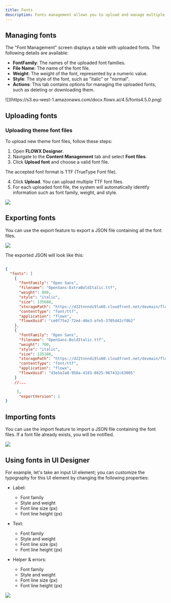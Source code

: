 ```yaml
---
title: Fonts
description: Fonts management allows you to upload and manage multiple font files, which can be later utilized when configuring UI templates using the UI Designer.
---
```


## Managing fonts

The "Font Management" screen displays a table with uploaded fonts. The following details are available:

* **FontFamily**: The names of the uploaded font families.
* **File Name**: The name of the font file.
* **Weight**: The weight of the font, represented by a numeric value.
* **Style**: The style of the font, such as "italic" or "normal".
* **Actions**: This tab contains options for managing the uploaded fonts, such as deleting or downloading them.

<Frame>
![](https://s3.eu-west-1.amazonaws.com/docx.flowx.ai/4.5/fonts4.5.0.png)
</Frame>

## Uploading fonts

### Uploading theme font files

To upload new theme font files, follow these steps:

1. Open **FLOWX Designer**.
2. Navigate to the **Content Management** tab and select **Font files**.
3. Click **Upload font** and choose a valid font file.

<Info>
The accepted font format is TTF (TrueType Font file).
</Info>

4. Click **Upload**. You can upload multiple TTF font files.
5. For each uploaded font file, the system will automatically identify information such as font family, weight, and style.

![](https://s3.eu-west-1.amazonaws.com/docx.flowx.ai/release34/fonts-metadata.png)

## Exporting fonts

You can use the export feature to export a JSON file containing all the font files.

![](https://s3.eu-west-1.amazonaws.com/docx.flowx.ai/release34/export_fonts.png)

The exported JSON will look like this:

```json

{
  "fonts": [
    {
      "fontFamily": "Open Sans",
      "filename": "OpenSans-ExtraBoldItalic.ttf",
      "weight": 800,
      "style": "italic",
      "size": 135688,
      "storagePath": "https://d22tnnndi9lo60.cloudfront.net/devmain/flowx/fonts-folder/1690383294848_OpenSans-ExtraBoldItalic.ttf",
      "contentType": "font/ttf",
      "application": "flowx",
      "flowxUuid": "ce0f75e2-72e4-40e3-afe5-3705d42cf0b2"
    },
    {
      "fontFamily": "Open Sans",
      "filename": "OpenSans-BoldItalic.ttf",
      "weight": 700,
      "style": "italic",
      "size": 135108,
      "storagePath": "https://d22tnnndi9lo60.cloudfront.net/devmain/flowx/fonts-folder/1690383295987_OpenSans-BoldItalic.ttf",
      "contentType": "font/ttf",
      "application": "flowx",
      "flowxUuid": "d3e5e2a0-958a-4183-8625-967432c63005"
    }
    //...

     ],
      "exportVersion": 1
}

```

## Importing fonts

You can use the import feature to import a JSON file containing the font files. If a font file already exists, you will be notified.

![](https://s3.eu-west-1.amazonaws.com/docx.flowx.ai/release34/import_fonts.png)

## Using fonts in UI Designer

For example, let's take an input UI element; you can customize the typography for this UI element by changing the following properties:

* Label:
    * Font family
    * Style and weight
    * Font line size (px)
    * Font line height (px)

* Text:
    * Font family
    * Style and weight
    * Font line size (px)
    * Font line height (px)

* Helper & errors:
    * Font family
    * Style and weight
    * Font line size (px)
    * Font line height (px)


![](https://s3.eu-west-1.amazonaws.com/docx.flowx.ai/release34/usinf_fonts.gif)


